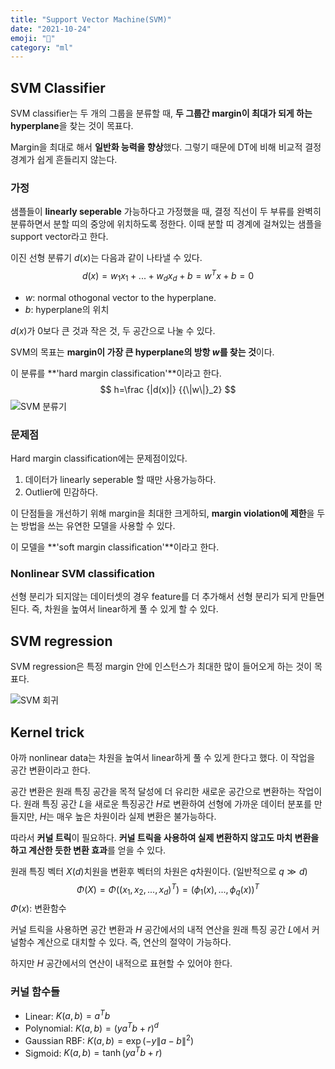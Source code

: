 ```yaml
---
title: "Support Vector Machine(SVM)"
date: "2021-10-24"
emoji: "🚊"
category: "ml"
---
```

## SVM Classifier
SVM classifier는 두 개의 그룹을 분류할 때, **두 그룹간 margin이 최대가 되게 하는 hyperplane**을 찾는 것이 목표다.

Margin을 최대로 해서 **일반화 능력을 향상**했다. 그렇기 때문에 DT에 비해 비교적 결정 경계가 쉽게 흔들리지 않는다.

### 가정
샘플들이 **linearly seperable** 가능하다고 가정했을 때, 결정 직선이 두 부류를 완벽히 분류하면서 분할 띠의 중앙에 위치하도록 정한다.
이때 분할 띠 경계에 걸쳐있는 샘플을 support vector라고 한다.

이진 선형 분류기 $d(x)$는 다음과 같이 나타낼 수 있다.
$$
d(x)=w_1x_1+...+w_dx_d+b=w^Tx+b=0
$$

- $w$: normal othogonal vector to the hyperplane.
- $b$: hyperplane의 위치

$d(x)$가 0보다 큰 것과 작은 것, 두 공간으로 나눌 수 있다.

SVM의 목표는 **margin이 가장 큰 hyperplane의 방항 $w$를 찾는 것**이다.

이 분류를 **'hard margin classification'**이라고 한다.
$$
h=\frac {|d(x)|} {{\|w\|}_2}
$$
![SVM 분류기](https://t1.daumcdn.net/cfile/tistory/998AC23F5EF0903C0A)

### 문제점
Hard margin classification에는 문제점이있다.
1. 데이터가 linearly seperable 할 때만 사용가능하다.
2. Outlier에 민감하다.

이 단점들을 개선하기 위해 margin을 최대한 크게하되, **margin violation에 제한**을 두는 방법을 쓰는 유연한 모델을 사용할 수 있다.

이 모델을 **'soft margin classification'**이라고 한다.

### Nonlinear SVM classification
선형 분리가 되지않는 데이터셋의 경우 feature를 더 추가해서 선형 분리가 되게 만들면 된다. 즉, 차원을 높여서 linear하게 풀 수 있게 할 수 있다.

## SVM regression
SVM regression은 특정 margin 안에 인스턴스가 최대한 많이 들어오게 하는 것이 목표다. 

![SVM 회귀](https://mblogthumb-phinf.pstatic.net/MjAxOTA4MzFfOTkg/MDAxNTY3MjYyNTExMjY2.ugpwMb1qvuKxoV4xikPDlaSoQQTo1Il7RYuB3dCEdMIg.MssbWEzRgbEqXaUf-ViWLVpfej0HAOAlr29ggcIvIuIg.PNG.slykid/svm_regression_plot.png?type=w800)

## Kernel trick
아까 nonlinear data는 차원을 높여서 linear하게 풀 수 있게 한다고 했다. 이 작업을 공간 변환이라고 한다.

공간 변환은 원래 특징 공간을 목적 달성에 더 유리한 새로운 공간으로 변환하는 작업이다. 
원래 특징 공간 $L$을 새로운 특징공간 $H$로 변환하여 선형에 가까운 데이터 분포를 만들지만, $H$는 매우 높은 차원이라 실제 변환은 불가능하다.

따라서 **커널 트릭**이 필요하다. **커널 트릭을 사용하여 실제 변환하지 않고도 마치 변환을 하고 계산한 듯한 변환 효과**를 얻을 수 있다.

원래 특징 벡터 $X$($d$)치원을 변환후 벡터의 차원은 $q$차원이다. (일반적으로 $q\gg d$)
$$
\Phi(X)=\Phi((x_1,x_2, ...,x_d)^T)=(\phi_1(x), ..., \phi_q(x))^T
$$
$\Phi(x)$: 변환함수

커널 트릭을 사용하면 공간 변환과 $H$ 공간에서의 내적 연산을 원래 특징 공간 $L$에서 커널함수 계산으로 대치할 수 있다. 즉, 연산의 절약이 가능하다.

하지만 $H$ 공간에서의 연산이 내적으로 표현할 수 있어야 한다.

### 커널 함수들
- Linear: $K(a,b)=a^Tb$
- Polynomial: $K(a,b)=(ya^Tb+r)^d$
- Gaussian RBF: $K(a,b)=\exp(-y\|a-b\|^2)$
- Sigmoid: $K(a,b)=\tanh(ya^Tb+r)$
